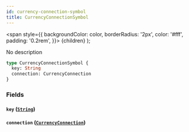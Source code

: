 ```yaml
---
id: currency-connection-symbol
title: CurrencyConnectionSymbol
---
```


<span
style={{
      backgroundColor: color,
      borderRadius: '2px',
      color: '#fff',
      padding: '0.2rem',
    }}>
{children}
</span>
);

No description

```graphql
type CurrencyConnectionSymbol {
  key: String
  connection: CurrencyConnection
}
```

### Fields

#### `key` ([`String`](/v1/scalars/string))

#### `connection` ([`CurrencyConnection`](/v1/objects/currency-connection))
